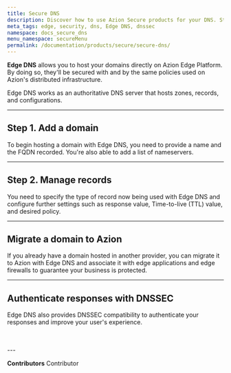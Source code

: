 ```yaml
---
title: Secure DNS
description: Discover how to use Azion Secure products for your DNS. Strengthen your online security with robust DNS protection for your digital assets with Edge DNS.
meta_tags: edge, security, dns, Edge DNS, dnssec
namespace: docs_secure_dns
menu_namespace: secureMenu
permalink: /documentation/products/secure/secure-dns/
---
```



**Edge DNS** allows you to host your domains directly on Azion Edge Platform. By doing so, they'll be secured with and by the same policies used on Azion's distributed infrastructure.

Edge DNS works as an authoritative DNS server that hosts zones, records, and configurations.

<LinkButton outlined link="/en/documentation/products/secure/edge-dns/" label="go to Edge DNS reference" variant="secondary" />

---

## Step 1. Add a domain

To begin hosting a domain with Edge DNS, you need to provide a name and the FQDN recorded. You're also able to add a list of nameservers.

<LinkButton outlined link="/en/documentation/products/guides/secure/edge-dns-configure-main-settings/" label="go to configure Edge DNS guide" variant="secondary" />

---

## Step 2. Manage records

You need to specify the type of record now being used with Edge DNS and configure further settings such as response value, Time-to-live (TTL) value, and desired policy.

<LinkButton outlined link="/en/documentation/products/guides/secure/add-records/" label="go to add records guide" variant="secondary" />

---

## Migrate a domain to Azion

If you already have a domain hosted in another provider, you can migrate it to Azion with Edge DNS and associate it with edge applications and edge firewalls to guarantee your business is protected.

<LinkButton outlined link="/en/documentation/products/guides/migrate-ns-to-azion/" label="go to migrate a NS guide" variant="secondary" />

---

## Authenticate responses with DNSSEC

Edge DNS also provides DNSSEC compatibility to authenticate your responses and improve your user's experience.

<LinkButton outlined link="/en/documentation/products/guides/secure/activate-dnssec/" label="go to activate dnssec guide" variant="secondary" />
<br /><br />
---

**Contributors** <ContributorList>Contributor</ContributorList>
